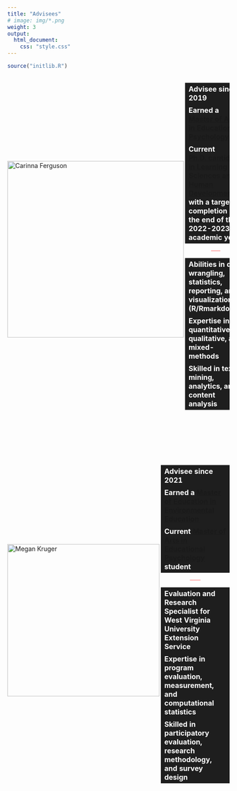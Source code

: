 ```yaml
---
title: "Advisees"
# image: img/*.png
weight: 3
output:
  html_document:
    css: "style.css"
---
```


<style>
table, 
tbody, 
th, 
td, 
tr, 
.markdown tbody tr:nth-child(2n+1) td, 
.markdown tbody tr:nth-child(2n+1) th,
.markdown tbody tr:nth-child(2n) td, 
.markdown tbody tr:nth-child(2n) th{
  border: none;
  text-align: left;
  background-color: #1e1e1e;
  color: #ffffff;
  vertical-align: center;
}

.holder {
  width: 100%;
  display: flex;
  overflow: hidden;
  align-items: center;
}

</style>

```r
source("initlib.R")
```

<div class="holder">

<div class="left">

<a href="#cari"><img src='/img/photos/cari-name.png' alt='Carinna Ferguson' width='400' align="left"></a>

</div>

<div class="right">

<table>
    <tr><th>Advisee since 2019</th></tr>
    <tr><th>Earned a <b><a href="http://catalog.wvu.edu/graduate/collegeofappliedhumansciences/schoolofeducation/edp/">Master of Arts in Educational Psychology</a></b></th></tr>
    <tr><th>Current <b><a href="https://graduateadmissions.wvu.edu/academics/graduate-programs/learning-sciences-human-development-phd">Ph.D. cantidate in Learning Sciences and Human Development</a></b> with a target completion by the end of the 2022-2023 academic year</th></tr>
</table>

<center>
<hr style="height:1px;border-width:0;color:#ff6666;background-color:#ff6666;width:15%;">
</center>

<table>
    <tr><th>Abilities in data wrangling, statistics, reporting, and visualizations (R/Rmarkdown)</th></tr>
    <tr><th>Expertise in quantitative, qualitative, and mixed-methods</th></tr>
    <tr><th>Skilled in text mining, analytics, and content analysis</th></tr>
</table>

</div>

</div>
<br>
<br>

<!--
```r
loc <- 
here::here("content", "en", "students", "cari")

icon <-
fa_i(name = "barcode", fill = "#3365B3")
```


<div style="padding-left: 30px;">
```r
paste0("<a href=", loc, " target='_blank'>", icon,"&nbsp;&nbsp; Click here to see her academic profile</a>") %>%
  htmltools::HTML()
```
</div>
-->

<div class="holder">

<div class="left">

<a href="#megan"><img src='/img/photos/megan-name.png' alt='Megan Kruger' width='345' align="left"></a>

</div>

<div class="right">
<br>


<table>
    <tr><th>Advisee since 2021</th></tr>
    <tr><th>Earned a <b><a href="https://www.sru.edu/academics/graduate-programs/environmental-education-master-of-education">Master of Education in Environmental Education </a></b></th></tr>
    <tr><th>Current <b><a href="http://catalog.wvu.edu/graduate/collegeofappliedhumansciences/schoolofeducation/edp/">Master of Arts in Educational Psychology</a></b> student</th></tr>
</table>

<center>
<hr style="height:1px;border-width:0;color:#ff6666;background-color:#ff6666;width:15%;">
</center>


<table>
    <tr><th>Evaluation and Research Specialist for West Virginia University Extension Service</th></tr>
    <tr><th>Expertise in program evaluation, measurement, and computational statistics</th></tr>
    <tr><th>Skilled in participatory evaluation, research methodology, and survey design</th></tr>
</table>

</div>

</div>
